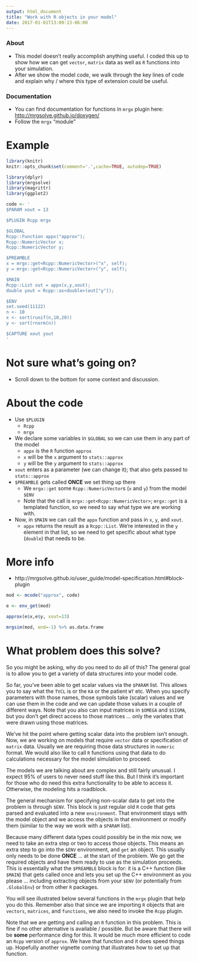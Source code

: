 ```yaml
---
output: html_document
title: "Work with R objects in your model"
date: 2017-01-01T13:09:13-06:00
---
```


### About
- This model doesn't really accomplish anything useful.  I coded this up to show how 
we can get `vector`, `matrix` data as well as `R` functions into your simulation.
- After we show the model code, we walk through the key lines of code and explain 
why / where this type of extension could be useful.


### Documentation
- You can find documentation for functions in `mrgx` plugin here: 
[http://mrgsolve.github.io/doxygen/](http://mrgsolve.github.io/doxygen/)
- Follow the `mrgx` "module"


# Example

```r
library(knitr)
knitr::opts_chunk$set(comment='.',cache=TRUE, autodep=TRUE)
```

```r
library(dplyr)
library(mrgsolve)
library(magrittr)
library(ggplot2)
```


```r
code <- '
$PARAM xout = 13

$PLUGIN Rcpp mrgx

$GLOBAL 
Rcpp::Function appx("approx"); 
Rcpp::NumericVector x;
Rcpp::NumericVector y;

$PREAMBLE
x = mrgx::get<Rcpp::NumericVector>("x", self);
y = mrgx::get<Rcpp::NumericVector>("y", self);

$MAIN
Rcpp::List out = appx(x,y,xout);
double yout = Rcpp::as<double>(out["y"]);

$ENV
set.seed(11122)
n <- 10
x <- sort(runif(n,10,20))
y <- sort(rnorm(n))

$CAPTURE xout yout
'
```


# Not sure what's going on? 

- Scroll down to the bottom for some context and discussion.


# About the code

- Use `$PLUGIN`
    - `Rcpp`
    - `mrgx`
- We declare some variables in `$GLOBAL` so we can use them in any part of the model
    - `appx` is the `R` function `approx`
    - `x` will be the `x` argument to `stats::approx`
    - `y` will be the `y` argument to `stats::approx`
- `xout` enters as a parameter (we can change it); that also gets passed to `stats::approx`
- `$PREAMBLE` gets called __ONCE__ we set thing up there
    - We `mrgx::get` some `Rcpp::NumericVector`s (`x` and `y`) from the model `$ENV`
    - Note that the call is `mrgx::get<Rcpp::NumericVector>`; `mrgx::get` is a templated function, so we need to 
    say what type we are working with.
- Now, in `$MAIN` we can call the `appx` function and pass in `x`, `y`, and `xout`.
    - `appx` returns the result as a `Rcpp::List`.  We're interested in the `y` element in that list, 
    so we need to get specific about what type (`double`) that needs to be.

# More info

- http://mrgsolve.github.io/user_guide/model-specification.html#block-plugin

```r
mod <- mcode("approx", code)

e <- env_get(mod)

approx(e$x,e$y, xout=13)

mrgsim(mod, end=-1) %>% as.data.frame
```


# What problem does this solve?

So you might be asking, why do you need to do all of this?  The general goal is to 
allow you to get a variety of data structures into your model code.  

So far, you've been able to get scalar values via the `$PARAM` list.  This allows you 
to say what the `TVCL` is or the `KA` or the patient `WT` etc.  When you specify 
parameters with those names, those symbols take (scalar) values and we can use them in the
code and we can update those values in a couple of different ways. Note that you also 
can input matrices in `$OMEGA` and `$SIGMA`, but you don't get direct access to those
matrices ... only the variates that were drawn using those matrices.

We've hit the point where getting scalar data into the problem isn't enough.  Now, 
we are working on models that require `vector` data or specification of 
`matrix` data.  Usually we are requiring those data structures in `numeric` format.  We
would also like to call `R` functions using that data to do calculations necessary for 
the model simulation to proceed.  

The models we are talking about are complex and still fairly unusual.  I expect 95% of 
users to never need stuff like this.  But I think it's important for those who do 
need this extra functionality to be able to access it.  Otherwise, the modeling hits
a roadblock.

The general mechanism for specifying non-scalar data to get into the problem is through
`$ENV`.  This block is just regular old `R` code that gets parsed and evaluated into 
a new `environment`.  That environment stays with the model object and we access the objects
in that environment or modify them (similar to the way we work with a `$PARAM` list).

Because many different data types could possibly be in the mix now, we need to take
an extra step or two to access those objects.  This means an extra step
to go into the `$ENV` environment, and `get` an object.  This usually only needs to be 
done __ONCE__ ... at the start of the problem.  We go get the required objects and have
them ready to use as the simulation proceeds.  This is essentially what the `$PREAMBLE`
block is for: it is a C++ function (like `$MAIN`) that gets called once and lets you
set up the C++ environment as you please ... including extracting objects from
your `$ENV` (or potentially from `.GlobalEnv`) or from other `R` packages.  

You will see illustrated below several functions in the `mrgx` plugin that help 
you do this.  Remember also that since we are importing `R` objects 
that are `vectors`, `matrices`, and `functions`, we also need to invoke the `Rcpp` 
plugin.


Note that we are getting and calling an `R` function in this problem.  This is fine
if no other alternative is available / possible.  But be aware that there will be __some__
performance ding for this.  It would be much more efficient to code an `Rcpp` version 
of `approx`.  We have that function and it does speed things up.  Hopefully another
vignette coming that illustrates how to set up that function.


